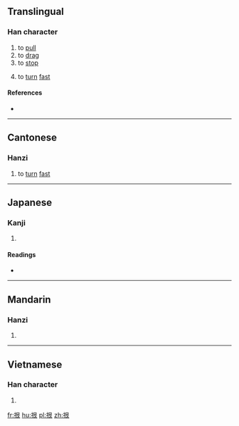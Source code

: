 ==Translingual==

===Han character===
{{Han char|rn=64|rad=手|as=06|sn=9|four=5703<sub>2</sub>|canj=手日女 (QAV)|ids=⿰[[扌]][[艮]]}}

# to [[pull]]
# to [[drag]]
# to [[stop]]
# {{label|zh|Cantonese}} to [[turn]] [[fast]]

====References====
* {{Han ref|kx=0427.180|dkj=11987|dj=0776.150|hdz=31876.070|uh=62EB|ud=25323|bh=CEDA|bd=52954}}

----

==Cantonese==

===Hanzi===
{{yue-hanzi|jyut=[[hang4]]|y=hang4}}

# to [[turn]] [[fast]]

----

==Japanese==

===Kanji===
{{ja-kanji|grade=|rs=手06}}

# {{defn|lang=ja|sort=手06}}

====Readings====
* {{ja-readings|on=[[しゅう]] (shū)|kun=}}

----

==Mandarin==

===Hanzi===
{{cmn-hanzi|pin=[[hén]] ([[hen2]])|wg=hen<sup>2</sup>}}

# {{defn|lang=cmn|sort=手06}}

----

==Vietnamese==

===Han character===
{{vi-hantu|gắn|rs=手06}}

# {{defn|lang=vi|sort=手06}}

[[fr:拫]]
[[hu:拫]]
[[pl:拫]]
[[zh:拫]]